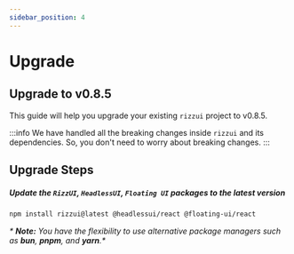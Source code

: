 ```yaml
---
sidebar_position: 4
---
```


# Upgrade

## Upgrade to v0.8.5

This guide will help you upgrade your existing `rizzui` project to v0.8.5.

:::info
We have handled all the breaking changes inside `rizzui` and its dependencies. So, you don't need to worry about breaking changes.
:::

## Upgrade Steps

##### Update the `RizzUI`, `HeadlessUI`, `Floating UI` packages to the latest version

```bash
npm install rizzui@latest @headlessui/react @floating-ui/react
```

_* **Note:** You have the flexibility to use alternative package managers such as **bun**, **pnpm**, and **yarn**.*_
